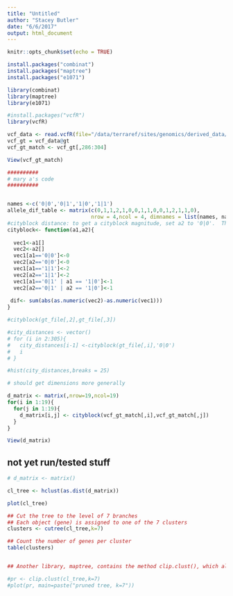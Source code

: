 ```yaml
---
title: "Untitled"
author: "Stacey Butler"
date: "6/6/2017"
output: html_document
---
```


```r
knitr::opts_chunk$set(echo = TRUE)
```
```r
install.packages("combinat")
install.packages("maptree")
install.packages("e1071")

library(combinat)
library(maptree)
library(e1071)

```
```r
#install.packages("vcfR")
library(vcfR)
```
```r
vcf_data <- read.vcfR(file="/data/terraref/sites/genomics/derived_data/ril/gbs/imp_TERRA_RIL_SNP.vcf")
vcf_gt = vcf_data@gt
vcf_gt_match <- vcf_gt[,286:304]

View(vcf_gt_match)
```



```r
##########
# mary a's code
##########


names <-c('0|0','0|1','1|0','1|1')
allele_dif_table <- matrix(c(0,1,1,2,1,0,0,1,1,0,0,1,2,1,1,0),
                           nrow = 4,ncol = 4, dimnames = list(names, names))
#cityblock distance: to get a cityblock magnitude, set a2 to '0|0'.  This is similar to the l_1 distance of a vector
cityblock<- function(a1,a2){
  
  vec1<-a1[]
  vec2<-a2[]
  vec1[a1=='0|0']<-0
  vec2[a2=='0|0']<-0
  vec1[a1=='1|1']<-2
  vec2[a2=='1|1']<-2
  vec1[a1=='0|1' | a1 == '1|0']<-1
  vec2[a2=='0|1' | a2 == '1|0']<-1
  
 dif<- sum(abs(as.numeric(vec2)-as.numeric(vec1)))
}

#cityblock(gt_file[,2],gt_file[,3])

#city_distances <- vector()
# for (i in 2:305){
#   city_distances[i-1] <-cityblock(gt_file[,i],'0|0')
#   i
# }

#hist(city_distances,breaks = 25)
```


```r
# should get dimensions more generally

d_matrix <- matrix(,nrow=19,ncol=19)
for(i in 1:19){
  for(j in 1:19){
    d_matrix[i,j] <- cityblock(vcf_gt_match[,i],vcf_gt_match[,j])
  }
}

View(d_matrix)

```

## not yet run/tested stuff

```r

# d_matrix <- matrix()

cl_tree <- hclust(as.dist(d_matrix))

plot(cl_tree)

## Cut the tree to the level of 7 branches
## Each object (gene) is assigned to one of the 7 clusters
clusters <- cutree(cl_tree,k=7)

## Count the number of genes per cluster
table(clusters)


## Another library, maptree, contains the method clip.clust(), which allows to plot the main branches of the tree.

#pr <- clip.clust(cl_tree,k=7)
#plot(pr, main=paste("pruned tree, k=7"))

```

```r

```

